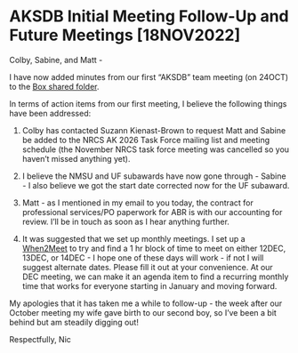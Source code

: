 # AKSDB Initial Meeting Follow-Up and Future Meetings [18NOV2022]

Colby, Sabine, and Matt - 

I have now added minutes from our first "AKSDB" team meeting (on 24OCT) to the [Box shared folder](https://umn.box.com/s/ds39mw3e5lyj0y8oeaj9neu4sqtq8jp6).

In terms of action items from our first meeting, I believe the following things have been addressed:

1. Colby has contacted Suzann Kienast-Brown to request Matt and Sabine be added to the NRCS AK 2026 Task Force mailing list and meeting schedule (the November NRCS task force meeting was cancelled so you haven't missed anything yet).

2. I believe the NMSU and UF subawards have now gone through - Sabine - I also believe we got the start date corrected now for the UF subaward.

3. Matt - as I mentioned in my email to you today, the contract for professional services/PO paperwork for ABR is with our accounting for review. I'll be in touch as soon as I hear anything further.

4. It was suggested that we set up monthly meetings. I set up a [When2Meet](https://www.when2meet.com/?17761855-a9uMt) to try and find a 1 hr block of time to meet on either 12DEC, 13DEC, or 14DEC - I hope one of these days will work - if not I will suggest alternate dates. Please fill it out at your convenience. At our DEC meeting, we can make it an agenda item to find a recurring monthly time that works for everyone starting in January and moving forward.

My apologies that it has taken me a while to follow-up - the week after our October meeting my wife gave birth to our second boy, so I've been a bit behind but am steadily digging out!

Respectfully,
Nic